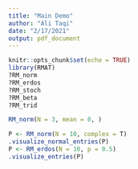 ```yaml
---
title: "Main Demo"
author: "Ali Taqi"
date: "2/17/2021"
output: pdf_document
---
```


```r
knitr::opts_chunk$set(echo = TRUE)
library(RMAT)
?RM_norm
?RM_erdos
?RM_stoch
?RM_beta
?RM_trid
```

```r
RM_norm(N = 3, mean = 0, )
```


```r
P <- RM_norm(N = 10, complex = T)
.visualize_normal_entries(P)
P <- RM_erdos(N = 10, p = 0.5)
.visualize_entries(P)
```


